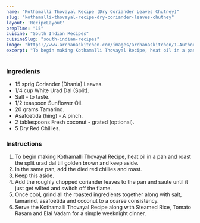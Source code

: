 ---
name: "Kothamalli Thovayal Recipe (Dry Coriander Leaves Chutney)"
slug: "kothamalli-thovayal-recipe-dry-coriander-leaves-chutney"
layout: 'RecipeLayout'
prepTime: "15"
cuisine: "South Indian Recipes"
cuisineSlug: "south-indian-recipes"
image: "https://www.archanaskitchen.com/images/archanaskitchen/1-Author/nithya.anantham/Kothamalli_Thovayal_Recipe_Dry_Coriander_Leaves_Chutney.jpg"
excerpt: "To begin making Kothamalli Thovayal Recipe, heat oil in a pan and roast the split urad dal till golden brown and keep aside"
---

### Ingredients

- 15 sprig Coriander (Dhania) Leaves.
- 1/4 cup White Urad Dal (Split).
- Salt - to taste.
- 1/2 teaspoon Sunflower Oil.
- 20 grams Tamarind.
- Asafoetida (hing) - A pinch.
- 2 tablespoons Fresh coconut - grated (optional).
- 5 Dry Red Chillies.

### Instructions

1. To begin making Kothamalli Thovayal Recipe, heat oil in a pan and roast the split urad dal till golden brown and keep aside.
1. In the same pan, add the died red chillies and roast.
1. Keep this aside.
1. Add the roughly chopped coriander leaves to the pan and saute until it just get wilted and switch off the flame.
1. Once cool, grind all the roasted ingredients together along with salt, tamarind, asafoetida and coconut to a coarse consistency.
1. Serve the Kothamalli Thovayal Recipe along with Steamed Rice, Tomato Rasam and Elai Vadam for a simple weeknight dinner.
